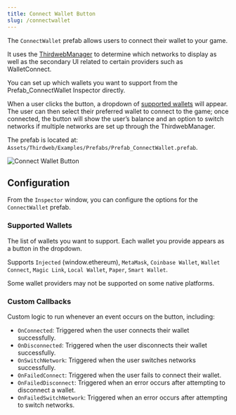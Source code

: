 ```yaml
---
title: Connect Wallet Button
slug: /connectwallet
---
```


The `ConnectWallet` prefab allows users to connect their wallet to your game.

It uses the [ThirdwebManager](/unity/ThirdwebManager) to determine which networks to display as well as the secondary UI related to certain providers such as WalletConnect.

You can set up which wallets you want to support from the Prefab_ConnectWallet Inspector directly.

When a user clicks the button, a dropdown of [supported wallets](#supported-wallets) will appear. The user can then
select their preferred wallet to connect to the game; once connected, the button will show the user&rsquo;s balance and an option to
switch networks if multiple networks are set up through the ThirdwebManager.

The prefab is located at: `Assets/Thirdweb/Examples/Prefabs/Prefab_ConnectWallet.prefab`.

![Connect Wallet Button](../assets/connectwallet.png)

## Configuration

From the `Inspector` window, you can configure the options for the `ConnectWallet` prefab.

### Supported Wallets

The list of wallets you want to support.
Each wallet you provide appears as a button in the dropdown.

Supports `Injected` (window.ethereum), `MetaMask`, `Coinbase Wallet`, `Wallet Connect`, `Magic Link`, `Local Wallet`, `Paper`, `Smart Wallet`.

Some wallet providers may not be supported on some native platforms.

### Custom Callbacks

Custom logic to run whenever an event occurs on the button, including:

- `OnConnected`: Triggered when the user connects their wallet successfully.
- `OnDisconnected`: Triggered when the user disconnects their wallet successfully.
- `OnSwitchNetwork`: Triggered when the user switches networks successfully.
- `OnFailedConnect`: Triggered when the user fails to connect their wallet.
- `OnFailedDisconnect`: Triggered when an error occurs after attempting to disconnect a wallet.
- `OnFailedSwitchNetwork`: Triggered when an error occurs after attempting to switch networks.
